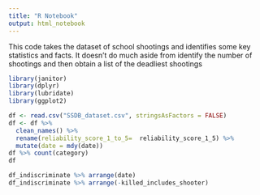 ```yaml
---
title: "R Notebook"
output: html_notebook
---
```



This code takes the dataset of school shootings and identifies some key statistics and facts. It doesn't do much aside from identify the number of shootings and then obtain a list of the deadliest shootings

```r
library(janitor)
library(dplyr)
library(lubridate)
library(ggplot2)
```

```r
df <- read.csv("SSDB_dataset.csv", stringsAsFactors = FALSE)
df <- df %>% 
  clean_names() %>% 
  rename(reliability_score_1_to_5=  reliability_score_1_5) %>% 
  mutate(date = mdy(date))
df %>% count(category)
df

df_indiscriminate %>% arrange(date)
df_indiscriminate %>% arrange(-killed_includes_shooter)
```

